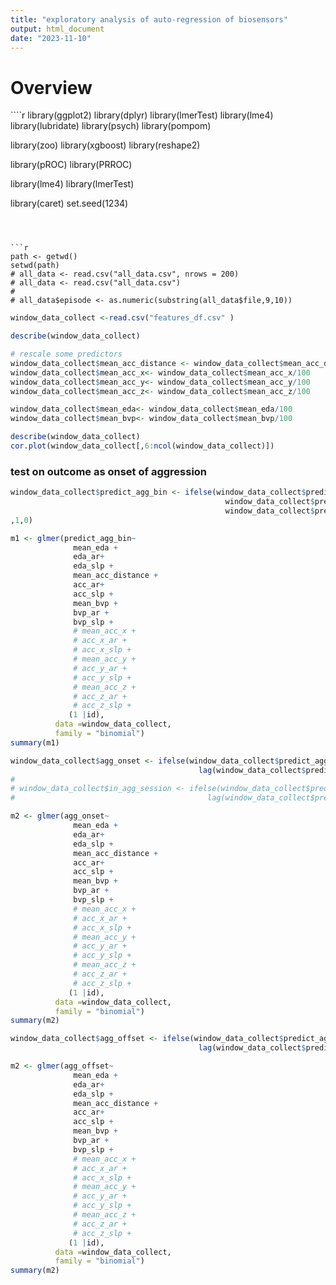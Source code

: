 ```yaml
---
title: "exploratory analysis of auto-regression of biosensors"
output: html_document
date: "2023-11-10"
---
```



# Overview


````r

library(ggplot2)
library(dplyr)
library(lmerTest)
library(lme4)
library(lubridate)
library(psych)
library(pompom)

library(zoo)
library(xgboost)
library(reshape2)

library(pROC)
library(PRROC)

library(lme4)
library(lmerTest)

library(caret)
set.seed(1234)
```
 


```r
path <- getwd()
setwd(path)
# all_data <- read.csv("all_data.csv", nrows = 200)
# all_data <- read.csv("all_data.csv")
# 
# all_data$episode <- as.numeric(substring(all_data$file,9,10))

```

```r
window_data_collect <-read.csv("features_df.csv" )
```

```r
describe(window_data_collect)

# rescale some predictors
window_data_collect$mean_acc_distance <- window_data_collect$mean_acc_distance/100
window_data_collect$mean_acc_x<- window_data_collect$mean_acc_x/100
window_data_collect$mean_acc_y<- window_data_collect$mean_acc_y/100
window_data_collect$mean_acc_z<- window_data_collect$mean_acc_z/100

window_data_collect$mean_eda<- window_data_collect$mean_eda/100
window_data_collect$mean_bvp<- window_data_collect$mean_bvp/100

describe(window_data_collect)
cor.plot(window_data_collect[,6:ncol(window_data_collect)])

```


### test on outcome as onset of aggression
```r

window_data_collect$predict_agg_bin <- ifelse(window_data_collect$predict_agg >0 |
                                                window_data_collect$predict_sib >0|
                                                window_data_collect$predict_ed >0
,1,0)

m1 <- glmer(predict_agg_bin~
              mean_eda + 
              eda_ar+
              eda_slp + 
              mean_acc_distance + 
              acc_ar+
              acc_slp +
              mean_bvp + 
              bvp_ar + 
              bvp_slp + 
              # mean_acc_x + 
              # acc_x_ar + 
              # acc_x_slp + 
              # mean_acc_y + 
              # acc_y_ar + 
              # acc_y_slp + 
              # mean_acc_z + 
              # acc_z_ar + 
              # acc_z_slp + 
             (1 |id), 
          data =window_data_collect, 
          family = "binomial")
summary(m1)
```

```r

window_data_collect$agg_onset <- ifelse(window_data_collect$predict_agg_bin>0 &
                                          lag(window_data_collect$predict_agg_bin,1)==0,1,0)
# 
# window_data_collect$in_agg_session <- ifelse(window_data_collect$predict_agg_bin>0 &
#                                           lag(window_data_collect$predict_agg_bin,1)>0,1,0)

m2 <- glmer(agg_onset~
              mean_eda + 
              eda_ar+
              eda_slp + 
              mean_acc_distance + 
              acc_ar+
              acc_slp +
              mean_bvp + 
              bvp_ar + 
              bvp_slp + 
              # mean_acc_x + 
              # acc_x_ar + 
              # acc_x_slp + 
              # mean_acc_y + 
              # acc_y_ar + 
              # acc_y_slp + 
              # mean_acc_z + 
              # acc_z_ar + 
              # acc_z_slp + 
             (1 |id), 
          data =window_data_collect, 
          family = "binomial")
summary(m2)
```

```r

window_data_collect$agg_offset <- ifelse(window_data_collect$predict_agg_bin==0 &
                                          lag(window_data_collect$predict_agg_bin,1)>0,1,0)

m2 <- glmer(agg_offset~
              mean_eda + 
              eda_ar+
              eda_slp + 
              mean_acc_distance + 
              acc_ar+
              acc_slp +
              mean_bvp + 
              bvp_ar + 
              bvp_slp + 
              # mean_acc_x + 
              # acc_x_ar + 
              # acc_x_slp + 
              # mean_acc_y + 
              # acc_y_ar + 
              # acc_y_slp + 
              # mean_acc_z + 
              # acc_z_ar + 
              # acc_z_slp + 
             (1 |id), 
          data =window_data_collect, 
          family = "binomial")
summary(m2)
```
